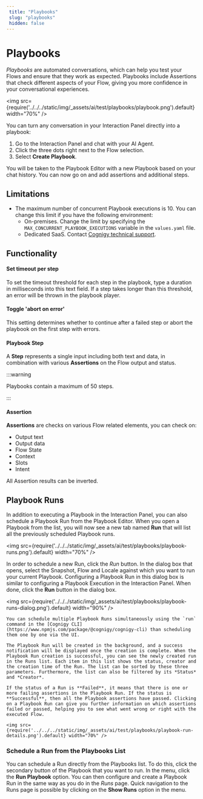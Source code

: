 ```yaml
---
 title: "Playbooks" 
 slug: "playbooks" 
 hidden: false 
---
```


# Playbooks

_Playbooks_ are automated conversations, which can help you test your Flows and ensure that they work as expected. Playbooks include Assertions that check different aspects of your Flow, giving you more confidence in your conversational experiences.

<img src={require('../../../static/img/_assets/ai/test/playbooks/playbook.png').default} width="70%" />

You can turn any conversation in your Interaction Panel directly into a playbook:

1. Go to the Interaction Panel and chat with your AI Agent.
2. Click the three dots right next to the Flow selection.
3. Select **Create Playbook**.

You will be taken to the Playbook Editor with a new Playbook based on your chat history. You can now go on and add assertions and additional steps.

## Limitations

- The maximum number of concurrent Playbook executions is 10. You can change this limit if you have the following environment: 
    - On-premises. Change the limit by specifying the `MAX_CONCURRENT_PLAYBOOK_EXECUTIONS` variable in the `values.yaml` file. 
    - Dedicated SaaS. Contact [Cognigy technical support](../../help/get-help.mdx).

## Functionality

#### Set timeout per step
To set the timeout threshold for each step in the playbook, type a duration in milliseconds into this text field. If a step takes longer than this threshold, an error will be thrown in the playbook player.

#### Toggle 'abort on error'
This setting determines whether to continue after a failed step or abort the playbook on the first step with errors.

#### Playbook Step
A **Step** represents a single input including both text and data, in combination with various **Assertions** on the Flow output and status.

:::warning

  Playbooks contain a maximum of 50 steps.

:::


#### Assertion
**Assertions** are checks on various Flow related elements, you can check on:

* Output text
* Output data
* Flow State
* Context 
* Slots
* Intent

All Assertion results can be inverted.

## Playbook Runs

In addition to executing a Playbook in the Interaction Panel, you can also schedule a Playbook Run from the Playbook Editor. When you open a Playbook from the list, you will now see a new tab named **Run** that will list all the previously scheduled Playbook runs.

<img src={require('../../../static/img/_assets/ai/test/playbooks/playbook-runs.png').default} width="70%" />

In order to schedule a new Run, click the *Run* button. In the dialog box that opens, select the Snapshot, Flow and Locale against which you want to run your current Playbook. Configuring a Playbook Run in this dialog box is similar to configuring a Playbook Execution in the Interaction Panel. When done, click the **Run** button in the dialog box.

<img src={require('../../../static/img/_assets/ai/test/playbooks/playbook-runs-dialog.png').default} width="90%" />

<CollapsibleSection title="Schedule playbook runs in bulk using the Cognigy CLI">

    You can schedule multiple Playbook Runs simultaneously using the `run` command in the [Cognigy CLI](https://www.npmjs.com/package/@cognigy/cognigy-cli) than scheduling them one by one via the UI.

    The Playbook Run will be created in the background, and a success notification will be displayed once the creation is complete. When the Playbook Run creation is successful, you can see the newly created run in the Runs list. Each item in this list shows the status, creator and the creation time of the Run. The list can be sorted by these three parameters. Furthermore, the list can also be filtered by its *Status* and *Creator*.

    If the status of a Run is **Failed**, it means that there is one or more failing assertions in the Playbook Run. If the status is **Successful**, then all the Playbook assertions have passed. Clicking on a Playbook Run can give you further information on which assertions failed or passed, helping you to see what went wrong or right with the executed Flow.

    <img src={require('../../../static/img/_assets/ai/test/playbooks/playbook-run-details.png').default} width="70%" />

</CollapsibleSection>


### Schedule a Run from the Playbooks List

You can schedule a Run directly from the Playbooks list.
To do this, click the secondary button of the Playbook that you want to run.
In the menu, click the **Run Playbook** option. You can then configure and create a Playbook Run in the same way as you do in the *Runs* page.
Quick navigation to the Runs page is possible by clicking on the **Show Runs** option in the menu.